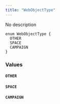```yaml
---
title: "WebObjectType"
---
```


No description

```
enum WebObjectType {
  OTHER
  SPACE
  CAMPAIGN
}

```

### Values[](#values "Direct link to heading")

#### `OTHER`[](#other "Direct link to heading")

#### `SPACE`[](#space "Direct link to heading")

#### `CAMPAIGN`[](#campaign "Direct link to heading")